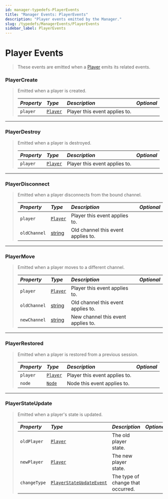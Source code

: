 ```yaml
---
id: manager-typedefs-PlayerEvents
title: "Manager Events: PlayerEvents"
description: "Player events emitted by the Manager."
slug: /typedefs/ManagerEvents/PlayerEvents
sidebar_label: PlayerEvents
---
```


# Player Events

> These events are emitted when a [Player](../../Classes/Player.mdx) emits its related events.  

### PlayerCreate

> Emitted when a player is created.
> 
> | <i className="fa-solid fa-hashtag"/> Property | <i className="fa-solid fa-font"/> Type | <i className="fa-solid fa-list"/> Description  | <i className="fa-solid fa-flask"/> Optional |
> |:----------------------------------------------|:---------------------------------------|:-----------------------------------------------|:-------------------------------------------:|
> | `player`                                      | [`Player`](../../Classes/Player.mdx)   | Player this event applies to.                  | <i className="fa-solid fa-xmark"/>          |

---

### PlayerDestroy

> Emitted when a player is destroyed.
> 
> | <i className="fa-solid fa-hashtag"/> Property | <i className="fa-solid fa-font"/> Type | <i className="fa-solid fa-list"/> Description  | <i className="fa-solid fa-flask"/> Optional |
> |:----------------------------------------------|:---------------------------------------|:-----------------------------------------------|:-------------------------------------------:|
> | `player`                                      | [`Player`](../../Classes/Player.mdx)   | Player this event applies to.                  | <i className="fa-solid fa-xmark"/>          |

---

### PlayerDisconnect

> Emitted when a player disconnects from the bound channel.
> 
> | <i className="fa-solid fa-hashtag"/> Property | <i className="fa-solid fa-font"/> Type                                                            | <i className="fa-solid fa-list"/> Description  | <i className="fa-solid fa-flask"/> Optional |
> |:----------------------------------------------|:--------------------------------------------------------------------------------------------------|:-----------------------------------------------|:-------------------------------------------:|
> | `player`                                      | [`Player`](../../Classes/Player.mdx)                                                              | Player this event applies to.                  | <i className="fa-solid fa-xmark"/>          |
> | `oldChannel`                                  | [string](https://developer.mozilla.org/en-US/docs/Web/JavaScript/Reference/Global_Objects/String) | Old channel this event applies to.             | <i className="fa-solid fa-xmark"/>          |

---

### PlayerMove

> Emitted when a player moves to a different channel.
> 
> | <i className="fa-solid fa-hashtag"/> Property | <i className="fa-solid fa-font"/> Type                                                            | <i className="fa-solid fa-list"/> Description  | <i className="fa-solid fa-flask"/> Optional |
> |:----------------------------------------------|:--------------------------------------------------------------------------------------------------|:-----------------------------------------------|:-------------------------------------------:|
> | `player`                                      | [`Player`](../../Classes/Player.mdx)                                                              | Player this event applies to.                  | <i className="fa-solid fa-xmark"/>          |
> | `oldChannel`                                  | [string](https://developer.mozilla.org/en-US/docs/Web/JavaScript/Reference/Global_Objects/String) | Old channel this event applies to.             | <i className="fa-solid fa-xmark"/>          |
> | `newChannel`                                  | [string](https://developer.mozilla.org/en-US/docs/Web/JavaScript/Reference/Global_Objects/String) | New channel this event applies to.             | <i className="fa-solid fa-xmark"/>          |

---

### PlayerRestored

> Emitted when a player is restored from a previous session.
> 
> | <i className="fa-solid fa-hashtag"/> Property | <i className="fa-solid fa-font"/> Type | <i className="fa-solid fa-list"/> Description  | <i className="fa-solid fa-flask"/> Optional |
> |:--------------------------------------------- |:---------------------------------------|:-----------------------------------------------|:-------------------------------------------:|
> | `player`                                      | [`Player`](../../Classes/Player.mdx)   | Player this event applies to.                  | <i className="fa-solid fa-xmark"/>          |
> | `node`                                        | [`Node`](../../Classes/Node.mdx)       | Node this event applies to.                    | <i className="fa-solid fa-xmark"/>          |

---

### PlayerStateUpdate

> Emitted when a player's state is updated.
> 
> | <i className="fa-solid fa-hashtag"/> Property | <i className="fa-solid fa-font"/> Type                  | <i className="fa-solid fa-list"/> Description  | <i className="fa-solid fa-flask"/> Optional |
> |:--------------------------------------------- |:--------------------------------------------------------|:-----------------------------------------------|:-------------------------------------------:|
> | `oldPlayer`                                   | [`Player`](../../Classes/Player.mdx)                    | The old player state.                          | <i className="fa-solid fa-xmark"/>          |
> | `newPlayer`                                   | [`Player`](../../Classes/Player.mdx)                    | The new player state.                          | <i className="fa-solid fa-xmark"/>          |
> | `changeType`                                  | [`PlayerStateUpdateEvent`](../PlayerStateUpdateEvent.mdx) | The type of change that occurred.              | <i className="fa-solid fa-xmark"/>          |
